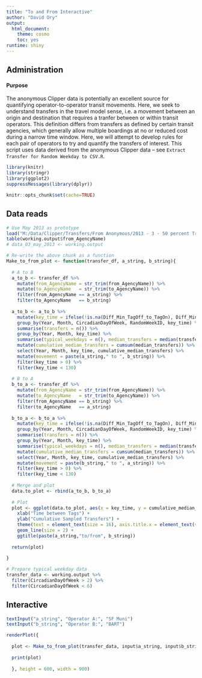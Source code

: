 ```yaml
---
title: "To and From Interactive"
author: "David Ory"
output:
  html_document:
    theme: cosmo
    toc: yes
runtime: shiny
---
```


## Administration

#### Purpose
The anonymous Clipper data is potentially an excellent source for quantifying operator-to-operator transit movements.  Here, we seek to understand transfers in the travel model sense, i.e. a movement between an origin and destination that requires a tranfer between or within transit operators.  This definition differs from transfers as defined by certain transit agencies, which generally allow multiple boardings at no or reduced cost during a narrow time window.  Here, we will attempt to develop rules for each pair of operators to try and quantify the transfers of interest.  This script uses data derived from the anonymous Clipper data -- see `Extract Transfer for Random Weekday to CSV.R`.

```r
library(knitr)
library(stringr)
library(ggplot2)
suppressMessages(library(dplyr))
```

```r
knitr::opts_chunk$set(cache=TRUE)
```

## Data reads
```r
# Use May 2013 as prototype
load("M:/Data/Clipper/Transfers/From Anonymous/2013 - 3 - 50 percent Transfer Database for Random Weekdays.RData")
table(working.output$from_AgencyName)
# data_03_may_2013 <- working.output
```


```r
# Re-write the above chunk as a function
Make_to_from_plot <- function(transfer_df, a_string, b_string){
  
  # A to B
  a_to_b <- transfer_df %>%
    mutate(from_AgencyName = str_trim(from_AgencyName)) %>%
    mutate(to_AgencyName   = str_trim(to_AgencyName)) %>%
    filter(from_AgencyName == a_string) %>%
    filter(to_AgencyName   == b_string)
  
  a_to_b <- a_to_b %>%
    mutate(key_time = ifelse(!is.na(Diff_Min_TagOff_to_TagOn), Diff_Min_TagOff_to_TagOn, Diff_Min_TagOn_to_TagOn)) %>%
    group_by(Year, Month, CircadianDayOfWeek, RandomWeekID, key_time) %>%
    summarise(transfers = n()) %>%
    group_by(Year, Month, key_time) %>%
    summarise(typical_weekdays = n(), median_transfers = median(transfers)) %>%
    mutate(cumulative_median_transfers = cumsum(median_transfers)) %>%
    select(Year, Month, key_time, cumulative_median_transfers) %>%
    mutate(movement = paste(a_string," to ", b_string)) %>%
    filter(key_time > 0) %>%
    filter(key_time < 130)
  
  # B to A
  b_to_a <- transfer_df %>%
    mutate(from_AgencyName = str_trim(from_AgencyName)) %>%
    mutate(to_AgencyName   = str_trim(to_AgencyName)) %>%
    filter(from_AgencyName == b_string) %>%
    filter(to_AgencyName   == a_string)
  
  b_to_a <- b_to_a %>%
    mutate(key_time = ifelse(!is.na(Diff_Min_TagOff_to_TagOn), Diff_Min_TagOff_to_TagOn, Diff_Min_TagOn_to_TagOn)) %>%
    group_by(Year, Month, CircadianDayOfWeek, RandomWeekID, key_time) %>%
    summarise(transfers = n()) %>%
    group_by(Year, Month, key_time) %>%
    summarise(typical_weekdays = n(), median_transfers = median(transfers)) %>%
    mutate(cumulative_median_transfers = cumsum(median_transfers)) %>%
    select(Year, Month, key_time, cumulative_median_transfers) %>%
    mutate(movement = paste(b_string," to ", a_string)) %>%
    filter(key_time > 0) %>%
    filter(key_time < 130)
  
  # Merge and plot
  data.to_plot <- rbind(a_to_b, b_to_a)
  
  # Plot
  plot <- ggplot(data.to_plot, aes(x = key_time, y = cumulative_median_transfers, colour = movement, group = movement)) + 
    xlab("Time between Tags") + 
    ylab("Cumulative Sampled Transfers") + 
    theme(text = element_text(size = 16), axis.title.x = element_text(vjust = -0.5), axis.title.y = element_text(vjust = 2.0), panel.grid.major.x = element_line(colour = "black")) +
    geom_line(size = 2) + 
    ggtitle(paste(a_string,"to/from", b_string))
  
  return(plot)
  
}

```

```r
# Prepare typical weekday data
transfer_data <- working.output %>%
  filter(CircadianDayOfWeek > 2) %>%
  filter(CircadianDayOfWeek < 6)
```

## Interactive
```r

textInput("a_string", "Operator A:", "SF Muni")
textInput("b_string", "Operator B:", "BART")

renderPlot({
  
  plot <- Make_to_from_plot(transfer_data, input$a_string, input$b_string)
  
  print(plot)
  
  }, height = 600, width = 900)

```

